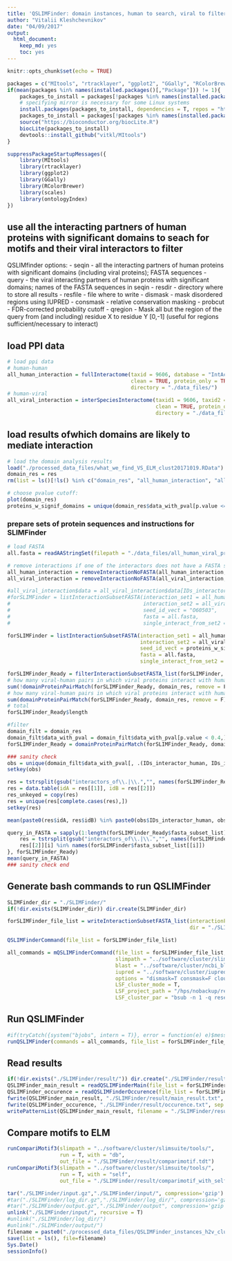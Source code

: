 ```yaml
---
title: 'QSLIMFinder: domain instances, human to search, viral to filter'
author: "Vitalii Kleshchevnikov"
date: "04/09/2017"
output: 
  html_document: 
    keep_md: yes
    toc: yes
---
```


```r
knitr::opts_chunk$set(echo = TRUE)

packages = c("MItools", "rtracklayer", "ggplot2", "GGally", "RColorBrewer", "R.utils", "ontologyIndex")
if(mean(packages %in% names(installed.packages()[,"Package"])) != 1){
    packages_to_install = packages[!packages %in% names(installed.packages()[,"Package"])]
    # specifying mirror is necessary for some Linux systems
    install.packages(packages_to_install, dependencies = T, repos = "http://mirrors.ebi.ac.uk/CRAN/")
    packages_to_install = packages[!packages %in% names(installed.packages()[,"Package"])]
    source("https://bioconductor.org/biocLite.R")
    biocLite(packages_to_install)
    devtools::install_github("vitkl/MItools")
}

suppressPackageStartupMessages({
    library(MItools)
    library(rtracklayer)
    library(ggplot2)
    library(GGally)
    library(RColorBrewer)
    library(scales)
    library(ontologyIndex)
})
```

## use all the interacting partners of human proteins with significant domains to seach for motifs and their viral interactors to filter

QSLIMfinder options: 
- seqin - all the interacting partners of human proteins with significant domains (including viral proteins); FASTA sequences
- query - the viral interacting partners of human proteins with significant domains; names of the FASTA sequences in seqin
- resdir - directory where to store all results
- resfile - file where to write
- dismask - mask disordered regions using IUPRED
- consmask - relative conservation masking
- probcut - FDR-corrected probability cutoff
- qregion - Mask all but the region of the query from (and including) residue X to residue Y [0,-1] (useful for regions sufficient/necessary to interact)

## load PPI data

```r
# load ppi data
# human-human
all_human_interaction = fullInteractome(taxid = 9606, database = "IntActFTP", format = "tab27",
                                        clean = TRUE, protein_only = TRUE,
                                        directory = "./data_files/")
# human-viral
all_viral_interaction = interSpeciesInteractome(taxid1 = 9606, taxid2 = 10239, database = "IntActFTP", format = "tab27",
                                                clean = TRUE, protein_only = TRUE, 
                                                directory = "./data_files/")
```

## load results ofwhich domains are likely to mediate interaction
```r
# load the domain analysis results
load("./processed_data_files/what_we_find_VS_ELM_clust20171019.RData")
domain_res = res
rm(list = ls()[!ls() %in% c("domain_res", "all_human_interaction", "all_viral_interaction")])

# choose pvalue cutoff:
plot(domain_res)
proteins_w_signif_domains = unique(domain_res$data_with_pval[p.value <= 1, IDs_interactor_human])
```

### prepare sets of protein sequences and instructions for SLIMFinder

```r
# load FASTA
all.fasta = readAAStringSet(filepath = "./data_files/all_human_viral_proteins.fasta", format = "fasta")

# remove interactions if one of the interactors does not have a FASTA sequence
all_human_interaction = removeInteractionNoFASTA(all_human_interaction, all.fasta)
all_viral_interaction = removeInteractionNoFASTA(all_viral_interaction, all.fasta)

#all_viral_interaction$data = all_viral_interaction$data[IDs_interactor_A == "O60503",]
#forSLIMFinder = listInteractionSubsetFASTA(interaction_set1 = all_human_interaction, 
#                                           interaction_set2 = all_viral_interaction, 
#                                           seed_id_vect = "O60503",
#                                           fasta = all.fasta,
#                                           single_interact_from_set2 = T, set1_only = T)

forSLIMFinder = listInteractionSubsetFASTA(interaction_set1 = all_human_interaction, 
                                           interaction_set2 = all_viral_interaction, 
                                           seed_id_vect = proteins_w_signif_domains,
                                           fasta = all.fasta,
                                           single_interact_from_set2 = T, set1_only = F)

forSLIMFinder_Ready = filterInteractionSubsetFASTA_list(forSLIMFinder,  length_set1_min = 2, length_set2_min = 1)
# how many viral-human pairs in which viral proteins interact with human protein (with relevant domain) but are not associated with the domain
sum(!domainProteinPairMatch(forSLIMFinder_Ready, domain_res, remove = F))
# how many viral-human pairs in which viral proteins interact with human protein (with relevant domain) and are associated with the domain
sum(domainProteinPairMatch(forSLIMFinder_Ready, domain_res, remove = F))
# total
forSLIMFinder_Ready$length

#filter
domain_filt = domain_res
domain_filt$data_with_pval = domain_filt$data_with_pval[p.value < 0.4,]
forSLIMFinder_Ready = domainProteinPairMatch(forSLIMFinder_Ready, domain_filt, remove = T)

### sanity check
obs = unique(domain_filt$data_with_pval[, .(IDs_interactor_human, IDs_interactor_viral)])
setkey(obs)

res = tstrsplit(gsub("interactors_of\\.|\\.","", names(forSLIMFinder_Ready$fasta_subset_list)), ":")
res = data.table(idA = res[[1]], idB = res[[2]])
res_unkeyed = copy(res)
res = unique(res[complete.cases(res),])
setkey(res)

mean(paste0(res$idA, res$idB) %in% paste0(obs$IDs_interactor_human, obs$IDs_interactor_viral))

query_in_FASTA = sapply(1:length(forSLIMFinder_Ready$fasta_subset_list), function(i, forSLIMFinder){
    res = tstrsplit(gsub("interactors_of\\.|\\.","", names(forSLIMFinder$fasta_subset_list)), ":")
    res[[2]][i] %in% names(forSLIMFinder$fasta_subset_list[[i]])
}, forSLIMFinder_Ready)
mean(query_in_FASTA)
### sanity check end
```

## Generate bash commands to run QSLIMFinder

```r
SLIMFinder_dir = "./SLIMFinder/"
if(!dir.exists(SLIMFinder_dir)) dir.create(SLIMFinder_dir)

forSLIMFinder_file_list = writeInteractionSubsetFASTA_list(interactionFASTA_list = forSLIMFinder_Ready,
                                                           dir = "./SLIMFinder/")

QSLIMFinderCommand(file_list = forSLIMFinder_file_list)

all_commands = mQSLIMFinderCommand(file_list = forSLIMFinder_file_list, 
                                   slimpath = "../software/cluster/slimsuite/tools/qslimfinder.py", 
                                   blast = "../software/cluster/ncbi_blast_2.6.0/bin/", 
                                   iupred = "../software/cluster/iupred/iupred",
                                   options = "dismask=T consmask=F cloudfix=T probcut=0.3 iuchdir=T",
                                   LSF_cluster_mode = T,
                                   LSF_project_path = "/hps/nobackup/research/petsalaki/users/vitalii/vitalii/viral_project/",
                                   LSF_cluster_par = "bsub -n 1 -q research-rh7 -M 100 -R \"rusage[mem=100]\"")
```

## Run QSLIMFinder

```r
#if(tryCatch({system("bjobs", intern = T)}, error = function(e) e)$message != "error in running command") onLSF = T else onLSF = F
runQSLIMFinder(commands = all_commands, file_list = forSLIMFinder_file_list, onLSF = T)
```

## Read results

```r
if(!dir.exists("./SLIMFinder/result/")) dir.create("./SLIMFinder/result/")
QSLIMFinder_main_result = readQSLIMFinderMain(file_list = forSLIMFinder_file_list)
QSLIMFinder_occurence = readQSLIMFinderOccurence(file_list = forSLIMFinder_file_list)
fwrite(QSLIMFinder_main_result, "./SLIMFinder/result/main_result.txt", sep = "\t")
fwrite(QSLIMFinder_occurence, "./SLIMFinder/result/occurence.txt", sep = "\t")
writePatternList(QSLIMFinder_main_result, filename = "./SLIMFinder/result/motifs.txt")
```

## Compare motifs to ELM

```r
runCompariMotif3(slimpath = "../software/cluster/slimsuite/tools/",
                 run = T, with = "db",
                 out_file = "./SLIMFinder/result/comparimotif.tdt")
runCompariMotif3(slimpath = "../software/cluster/slimsuite/tools/",
                 run = T, with = "self",
                 out_file = "./SLIMFinder/result/comparimotif_with_self.tdt")
```

```r
tar("./SLIMFinder/input.gz","./SLIMFinder/input/", compression='gzip')
#tar("./SLIMFinder/log_dir.gz","./SLIMFinder/log_dir/", compression='gzip')
#tar("./SLIMFinder/output.gz","./SLIMFinder/output", compression='gzip')
unlink("./SLIMFinder/input/", recursive = T)
#unlink("./SLIMFinder/log_dir/")
#unlink("./SLIMFinder/output/")
filename = paste0("./processed_data_files/QSLIMFinder_instances_h2v_clust",gsub("-","",Sys.Date()),".RData")
save(list = ls(), file=filename)
Sys.Date()
sessionInfo()
```
